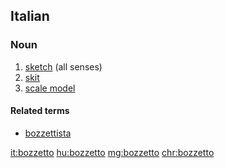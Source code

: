 ==Italian==

===Noun===
{{it-noun|m}}

# [[sketch]] (all senses)
# [[skit]]
# [[scale model]]

====Related terms====
* [[bozzettista]]

[[it:bozzetto]]
[[hu:bozzetto]]
[[mg:bozzetto]]
[[chr:bozzetto]]